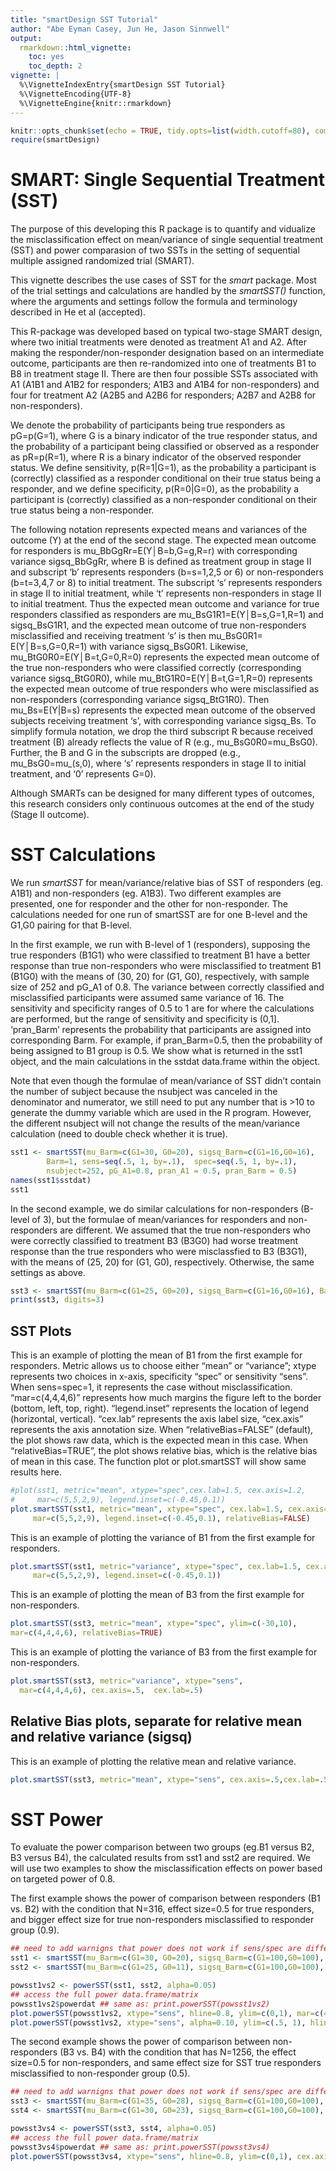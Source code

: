 ```yaml
---
title: "smartDesign SST Tutorial"
author: "Abe Eyman Casey, Jun He, Jason Sinnwell"
output:
  rmarkdown::html_vignette:
    toc: yes
    toc_depth: 2
vignette: |
  %\VignetteIndexEntry{smartDesign SST Tutorial}
  %\VignetteEncoding{UTF-8}
  %\VignetteEngine{knitr::rmarkdown}
---
```




```r
knitr::opts_chunk$set(echo = TRUE, tidy.opts=list(width.cutoff=80), comment=NA)
require(smartDesign)
```

SMART: Single Sequential Treatment (SST)
========================================
The purpose of this developing this R package is to quantify and vidualize the misclassification effect on mean/variance of single sequential treatment (SST) and power comparasion of two SSTs in the setting of sequential multiple assigned randomized trial (SMART). 

This vignette describes the use cases of SST for
the *smart* package. Most of the trial settings and calculations are handled by the *smartSST()* function, where the arguments and settings follow the formula and terminology described in He et al (accepted).  

This R-package was developed based on typical two-stage SMART design, where two initial treatments were denoted as treatment A1 and A2. After making the responder/non-responder designation based on an intermediate outcome, participants are then re-randomized into one of treatments B1 to B8 in treatment stage II. There are then four possible SSTs associated with A1 (A1B1 and A1B2 for responders; A1B3 and A1B4 for non-responders) and four for treatment A2 (A2B5 and A2B6 for responders; A2B7 and A2B8 for non-responders).

We denote the probability of participants being true responders as pG=p(G=1), where G is a binary indicator of the true responder status, and the probability of a participant being classified or observed as a responder as pR=p(R=1), where R is a binary indicator of the observed responder status. We define sensitivity, p(R=1|G=1), as the probability a participant is (correctly) classified as a responder conditional on their true status being a responder, and we define specificity, p(R=0|G=0), as the probability a participant is (correctly) classified as a non-responder conditional on their true status being a non-responder.

The following notation represents expected means and variances of the outcome (Y) at the end of the second stage. The expected mean outcome for responders is mu_BbGgRr=E(Y│B=b,G=g,R=r)  with corresponding variance sigsq_BbGgRr, where B is defined as treatment group in stage II and subscript ‘b’ represents responders (b=s=1,2,5 or 6) or non-responders (b=t=3,4,7 or 8) to initial treatment. The subscript ‘s’ represents responders in stage II to initial treatment, while ‘t’ represents non-responders in stage II to initial treatment. Thus the expected mean outcome and variance for true responders classified as responders are mu_BsG1R1=E(Y│B=s,G=1,R=1) and sigsq_BsG1R1, and the expected mean outcome of true non-responders misclassified and receiving treatment ‘s’ is then mu_BsG0R1= E(Y│B=s,G=0,R=1)  with variance sigsq_BsG0R1. Likewise, mu_BtG0R0=E(Y│B=t,G=0,R=0) represents the expected mean outcome of the true non-responders who were classified correctly (corresponding variance sigsq_BtG0R0), while mu_BtG1R0=E(Y│B=t,G=1,R=0) represents the expected mean outcome of true responders who were misclassified as non-responders (corresponding variance sigsq_BtG1R0). Then mu_Bs=E(Y|B=s) represents the expected mean outcome of the observed subjects receiving treatment ‘s’, with corresponding variance sigsq_Bs. To simplify formula notation, we drop the third subscript R because received treatment (B) already reflects the value of R (e.g., mu_BsG0R0=mu_BsG0). Further, the B and G in the subscripts are dropped (e.g., mu_BsG0=mu_(s,0), where ‘s’ represents responders in stage II to initial treatment, and ‘0’ represents G=0). 

Although SMARTs can be designed for many different types of outcomes, this research considers only continuous outcomes at the end of the study (Stage II outcome).  

SST Calculations
===================

We run *smartSST* for mean/variance/relative bias of SST of responders (eg. A1B1) and non-responders (eg. A1B3). Two different examples are presented, one for responder and the other for non-responder. The calculations needed for one run of smartSST are for one B-level and the G1,G0 pairing for that B-level. 

In the first example, we run with B-level of 1 (responders), supposing the true responders (B1G1) who were classified to treatment B1 have a better response than true non-responders who were misclassified to treatment B1 (B1G0) with the means of (30, 20) for (G1, G0), respectively, with sample size of 252 and pG_A1 of 0.8. The variance between correctly classified and misclassified participants were assumed same variance of 16. The sensitivity and specificity ranges of 0.5 to 1 are for where the calculations are performed, but the range of sensitivity and specificity is (0,1]. 'pran_Barm' represents the probability that participants are assigned into corresponding Barm. For example, if pran_Barm=0.5, then the probability of being assigned to B1 group is 0.5. We show what is returned in the sst1 object, and the main calculations in the sstdat data.frame within the object. 

Note that even though the formulae of mean/variance of SST didn't contain the number of subject because the nsubject was canceled in the denominator and numerator, we still need to put any number that is >10 to generate the dummy variable which are used in the R program. However, the different nsubject will not change the results of the mean/variance calculation (need to double check whether it is true).   

```r
sst1 <- smartSST(mu_Barm=c(G1=30, G0=20), sigsq_Barm=c(G1=16,G0=16),
        Barm=1, sens=seq(.5, 1, by=.1),  spec=seq(.5, 1, by=.1),
        nsubject=252, pG_A1=0.8, pran_A1 = 0.5, pran_Barm = 0.5)
names(sst1$sstdat)
sst1
```

In the second example, we do similar calculations for non-responders (B-level of 3), but the formulae of mean/variances for responders and non-responders are different. We assumed that the true non-responders who were correctly classified to treatment B3 (B3G0) had worse treatment response than the true responders who were misclassfied to B3 (B3G1), with the means of (25, 20) for (G1, G0), respectively. Otherwise, the same settings as above.
```r
sst3 <- smartSST(mu_Barm=c(G1=25, G0=20), sigsq_Barm=c(G1=16,G0=16), Barm=3, sens=seq(.5, 1, by=.1), nsubject=252, spec=seq(.5, 1, by=.1), pG_A1=0.8)
print(sst3, digits=3)
```

## SST Plots
This is an example of plotting the mean of B1 from the first example for responders. Metric allows us to choose either "mean" or "variance"; xtype represents two choices in x-axis, specificity "spec" or sensitivity "sens". When sens=spec=1, it represents the case without misclassification. "mar=c(4,4,4,6)" represents how much margins the figure left to the border (bottom, left, top, right). "legend.inset" represents the location of legend (horizontal, vertical). "cex.lab" represents the axis label size, "cex.axis" represents the axis annotation size. When "relativeBias=FALSE" (default), the plot shows raw data, which is the expected mean in this case. When "relativeBias=TRUE", the plot shows relative bias, which is the relative bias of mean in this case. The function plot or plot.smartSST will show same results here.  

```r
#plot(sst1, metric="mean", xtype="spec",cex.lab=1.5, cex.axis=1.2, 
#     mar=c(5,5,2,9), legend.inset=c(-0.45,0.1))
plot.smartSST(sst1, metric="mean", xtype="spec", cex.lab=1.5, cex.axis=1.2, 
     mar=c(5,5,2,9), legend.inset=c(-0.45,0.1), relativeBias=FALSE)


```

This is an example of plotting the variance of B1 from the first example for responders.

```r
plot.smartSST(sst1, metric="variance", xtype="spec", cex.lab=1.5, cex.axis=1.2, 
     mar=c(5,5,2,9), legend.inset=c(-0.45,0.1))
```

This is an example of plotting the mean of B3 from the first example for non-responders.

```r
plot.smartSST(sst3, metric="mean", xtype="spec", ylim=c(-30,10),
mar=c(4,4,4,6), relativeBias=TRUE)
```

This is an example of plotting the variance of B3 from the first example for non-responders.

```r
plot.smartSST(sst3, metric="variance", xtype="sens",
  mar=c(4,4,4,6), cex.axis=.5,  cex.lab=.5)
```


## Relative Bias plots, separate for relative mean and relative variance (sigsq)

This is an example of plotting the relative mean and relative variance.

```r
plot.smartSST(sst3, metric="mean", xtype="sens", cex.axis=.5,cex.lab=.5, mar=c(4,4,4,6), relativeBias=TRUE)
```

SST Power
===============================

To evaluate the power comparison between two groups (eg.B1 versus B2, B3 versus B4), the calculated results from sst1 and sst2 are required. We will use two examples to show the misclassification effects on power based on targeted power of 0.8. 

The first example shows the power of comparison between responders (B1 vs. B2) with the condition that N=316, effect size=0.5 for true responders, and bigger effect size for true non-responders misclassified to responder group (0.9).

```r
## need to add warnigns that power does not work if sens/spec are different
sst1 <- smartSST(mu_Barm=c(G1=30, G0=20), sigsq_Barm=c(G1=100,G0=100), Barm=1, sens=seq(.5, 1, by=.1), nsubject=316, spec=seq(.5, 1, by=.1), pG_A1=0.8)
sst2 <- smartSST(mu_Barm=c(G1=25, G0=11), sigsq_Barm=c(G1=100,G0=100), Barm=2, sens=seq(.5, 1, by=.1), nsubject=316, spec=seq(.5, 1, by=.1), pG_A1=0.8)

powsst1vs2 <- powerSST(sst1, sst2, alpha=0.05)
## access the full power data.frame/matrix
powsst1vs2$powerdat ## same as: print.powerSST(powsst1vs2)
plot.powerSST(powsst1vs2, xtype="sens", hline=0.8, ylim=c(0,1), mar=c(4,4,4,6), cex.axis=.5, cex.lab=.5) 
plot.powerSST(powsst1vs2, xtype="sens", alpha=0.10, ylim=c(.5, 1), hline=.9, mar=c(4,4,4,6), cex.axis=.5,cex.lab=.5)
```

The second example shows the power of comparison between non-responders (B3 vs. B4) with the condition that has N=1256, the effect size=0.5 for non-responders, and same effect size for SST true responders misclassified to non-responder group (0.5).

```r
## need to add warnigns that power does not work if sens/spec are different
sst3 <- smartSST(mu_Barm=c(G1=35, G0=28), sigsq_Barm=c(G1=100,G0=100), Barm=3, sens=seq(.5, 1, by=.1), nsubject=1256, spec=seq(.5, 1, by=.1), pG_A1=0.8)
sst4 <- smartSST(mu_Barm=c(G1=30, G0=23), sigsq_Barm=c(G1=100,G0=100), Barm=4, sens=seq(.5, 1, by=.1), nsubject=1256, spec=seq(.5, 1, by=.1), pG_A1=0.8)

powsst3vs4 <- powerSST(sst3, sst4, alpha=0.05)
## access the full power data.frame/matrix
powsst3vs4$powerdat ## same as: print.powerSST(powsst3vs4)
plot.powerSST(powsst3vs4, xtype="sens", hline=0.8, ylim=c(0,1), cex.axis=.5, cex.lab=.5, mar=c(4,4,4,6), legend.inset=c(-.2,0))
```
